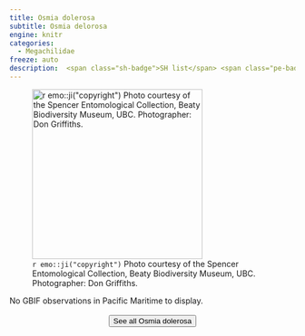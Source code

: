 ```yaml
---
title: Osmia dolerosa
subtitle: Osmia delorosa
engine: knitr
categories:
  - Megachilidae
freeze: auto
description:  <span class="sh-badge">SH list</span> <span class="pe-badge">PM Evidence</span>
---
```

![`r emo::ji("copyright")` Photo courtesy of the Spencer Entomological Collection, Beaty Biodiversity Museum, UBC. Photographer: Don Griffiths.](https://www.zoology.ubc.ca/entomology/main/Hymenoptera/Megachilidae/Osmia%20dolerosa%20female%20(3lateral)%20.jpg){height=300}



No GBIF observations in Pacific Maritime to display.
<br><br>
<center>


<a href="https://www.zoology.ubc.ca/entomology/main/Hymenoptera/Megachilidae/Osmia%20dolerosa.php"><button type="button" class="btn btn-secondary">See all Osmia dolerosa <i class="fa-solid fa-arrow-up-right-from-square"></i> </button></a>
</center>
